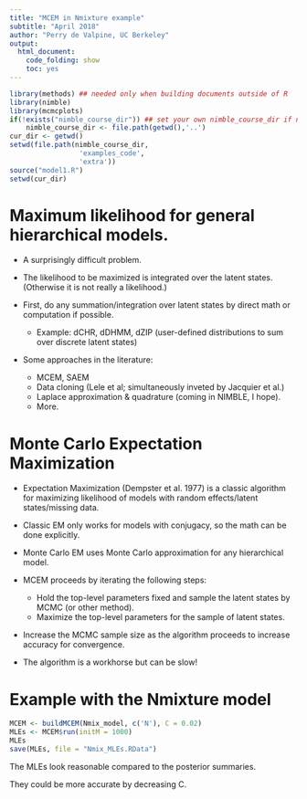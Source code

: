```yaml
---
title: "MCEM in Nmixture example"
subtitle: "April 2018"
author: "Perry de Valpine, UC Berkeley"
output:
  html_document:
    code_folding: show
    toc: yes
---
```


```r
library(methods) ## needed only when building documents outside of R
library(nimble)
library(mcmcplots)
if(!exists("nimble_course_dir")) ## set your own nimble_course_dir if needed
    nimble_course_dir <- file.path(getwd(),'..')
cur_dir <- getwd()
setwd(file.path(nimble_course_dir,
                 'examples_code',
                 'extra'))
source("model1.R")
setwd(cur_dir)
```

# Maximum likelihood for general hierarchical models.

- A surprisingly difficult problem.

- The likelihood to be maximized is integrated over the latent states.  (Otherwise it is not really a likelihood.)

- First, do any summation/integration over latent states by direct math or computation if possible.

    - Example: dCHR, dDHMM, dZIP (user-defined distributions to sum over discrete latent states)

- Some approaches in the literature:

    - MCEM, SAEM
    - Data cloning (Lele et al; simultaneously inveted by Jacquier et al.)
    - Laplace approximation & quadrature (coming in NIMBLE, I hope).
	- More.

# Monte Carlo Expectation Maximization

- Expectation Maximization (Dempster et al. 1977) is a classic algorithm for maximizing
likelihood of models with random effects/latent states/missing data.

- Classic EM only works for models with conjugacy, so the math can be done explicitly.

- Monte Carlo EM uses Monte Carlo approximation for any hierarchical model.

- MCEM proceeds by iterating the following steps:

    - Hold the top-level parameters fixed and sample the latent states by MCMC (or other method).
    - Maximize the top-level parameters for the sample of latent states.

- Increase the MCMC sample size as the algorithm proceeds to increase accuracy for convergence.

- The algorithm is a workhorse but can be slow!

# Example with the Nmixture model

```r
MCEM <- buildMCEM(Nmix_model, c('N'), C = 0.02)
MLEs <- MCEM$run(initM = 1000)
MLEs
save(MLEs, file = "Nmix_MLEs.RData")
```

The MLEs look reasonable compared to the posterior summaries.

They could be more accurate by decreasing C.



